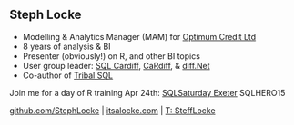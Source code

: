 ## Steph Locke
- Modelling & Analytics Manager (MAM) for [Optimum Credit Ltd](http://optimumcredit.co.uk)
- 8 years of analysis & BI
- Presenter (obviously!) on R, and other BI topics
- User group leader: [SQL Cardiff](http://www.meetup.com/Cardiff-SQL-Server-User-Group), [CaRdiff](http://www.meetup.com/Cardiff-R-User-Group/), & [diff.Net](http://www.meetup.com/diff-NET/)
- Co-author of [Tribal SQL](http://tribalsql.com/)

Join me for a day of R training Apr 24th: [SQLSaturday Exeter](http://sqlsatexeter.azurewebsites.net/?page_id=342) SQLHERO15 

[github.com/StephLocke](https://github.com/StephLocke) | [itsalocke.com](http://itsalocke.com) | [T: SteffLocke](https://twitter.com/stefflocke)
